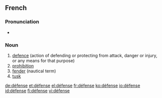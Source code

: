 ==French==
{{wikipedia|lang=fr}}

===Pronunciation===
* {{audio|Fr-défense.ogg|Audio}}

===Noun===
{{infl|fr|noun|g=f}}

# [[defence]] (action of defending or protecting from attack, danger or injury, or any means for that purpose)
# [[prohibition]]
# [[fender]] (nautical term)
# [[tusk]]

[[de:défense]]
[[et:défense]]
[[el:défense]]
[[fr:défense]]
[[ko:défense]]
[[io:défense]]
[[id:défense]]
[[fi:défense]]
[[vi:défense]]